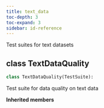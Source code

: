 ```yaml
---
title: text_data
toc-depth: 3
toc-expand: 3
sidebar: id-reference
---
```


Test suites for text datasets

## [class]{.muted} TextDataQuality

```python
class TextDataQuality(TestSuite):
```

Test suite for data quality on text data

**Inherited members**
